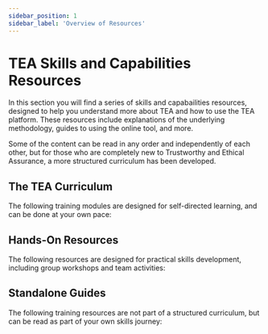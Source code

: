 ```yaml
---
sidebar_position: 1
sidebar_label: 'Overview of Resources'
---
```



# TEA Skills and Capabilities Resources

In this section you will find a series of skills and capabailities resources, designed to help you understand more about TEA and how to use the TEA platform.
These resources include explanations of the underlying methodology, guides to using the online tool, and more.

Some of the content can be read in any order and independently of each other, but for those who are completely new to Trustworthy and Ethical Assurance, a more structured curriculum has been developed.

## The TEA Curriculum

The following training modules are designed for self-directed learning, and can be done at your own pace:

<CardList>
    <CardComponent title='Assurance Trainee' description='This level introduces students to basic concepts and foundations for getting the most from the TEA platform.' url='./tea-trainee/' />
    <CardComponent title='Assurance Specialist' description='This level builds on the foundational resources introduced inthe previous modules and equips students with the knowledge and understanding required to contribute to the TEA community.' url='./tea-specialist/' />
    <CardComponent title='Assurance Expert' description='This level is for those who wish to hone their knowledge and understanding, such that they are able to establish best practices alongside other advanced members of the TEA community and wider assurance ecosystem.' url='./tea-expert/' />
</CardList>

## Hands-On Resources

The following resources are designed for practical skills development, including group workshops and team activities:

<CardList>
    <CardComponent title='Co-Developing an Assurance Case' description='This guide has been created to help new teams get up-to-speed quickly with the TEA platform, by building their first assurance case.' url='/documentation/codeveloping-an-assurance-case.pdf' />
</CardList>

## Standalone Guides

The following training resources are not part of a structured curriculum, but can be read as part of your own skills journey:

<CardList>
    <CardComponent title='Understanding the Assurance Ecosystem' description='An introduction to the broader AI assurance ecosystem' url='./standalone/assurance-ecosystem.md' />
    <CardComponent title='Standards and their role in assurance' description='An introduction to standards, the different types of standards and their role in assurance' url='./standalone/tea-trainee.md' />
</CardList>
